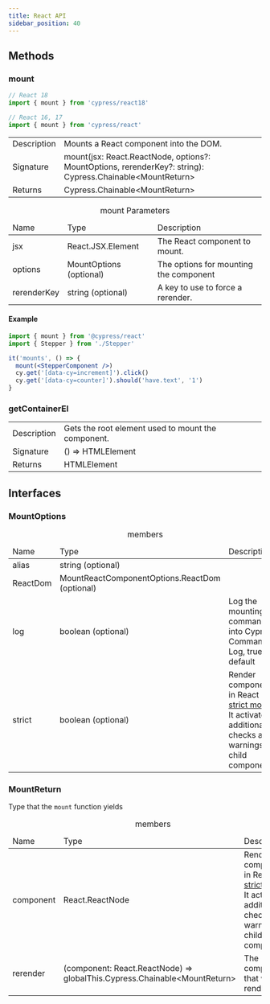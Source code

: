 ```yaml
---
title: React API
sidebar_position: 40
---
```


## Methods

### mount

```js
// React 18
import { mount } from 'cypress/react18'

// React 16, 17
import { mount } from 'cypress/react'
```

<table class="api-table table-list">
  <tr>
    <td>Description</td>
    <td>Mounts a React component into the DOM.</td>
  </tr>
  <tr>
    <td>Signature</td>
    <td>
      mount(jsx: React.ReactNode, options?: MountOptions, rerenderKey?: string):
      Cypress.Chainable&lt;MountReturn&gt;
    </td>
  </tr>
  <tr>
    <td>Returns</td>
    <td>Cypress.Chainable&lt;MountReturn&gt;</td>
  </tr>
</table>

<table class="api-table">
  <caption>mount Parameters</caption>
  <thead>
    <td>Name</td>
    <td>Type</td>
    <td>Description</td>
  </thead>
  <tr>
    <td>jsx</td>
    <td>React.JSX.Element</td>
    <td>The React component to mount.</td>
  </tr>
  <tr>
    <td>options</td>
    <td>MountOptions (optional)</td>
    <td>The options for mounting the component</td>
  </tr>
  <tr>
    <td>rerenderKey</td>
    <td>string (optional)</td>
    <td>A key to use to force a rerender.</td>
  </tr>
</table>

#### Example

```jsx
import { mount } from '@cypress/react'
import { Stepper } from './Stepper'

it('mounts', () => {
  mount(<StepperComponent />)
  cy.get('[data-cy=increment]').click()
  cy.get('[data-cy=counter]').should('have.text', '1')
}
```

### getContainerEl

<table class="api-table">
  <tr>
    <td>Description</td>
    <td>Gets the root element used to mount the component.</td>
  </tr>
  <tr>
    <td>Signature</td>
    <td>() => HTMLElement</td>
  </tr>
  <tr>
    <td>Returns</td>
    <td>HTMLElement</td>
  </tr>
</table>

## Interfaces

### MountOptions

<table class="api-table">
  <caption>members</caption>
  <thead>
    <td>Name</td>
    <td>Type</td>
    <td>Description</td>
  </thead>
  <tr>
    <td>alias</td>
    <td>string (optional)</td>
    <td></td>
  </tr>
  <tr>
    <td>ReactDom</td>
    <td>MountReactComponentOptions.ReactDom (optional)</td>
    <td></td>
  </tr>
  <tr>
    <td>log</td>
    <td>boolean (optional)</td>
    <td>Log the mounting command into Cypress Command Log, true by default</td>
  </tr>
  <tr>
    <td>strict</td>
    <td>boolean (optional)</td>
    <td>
      Render component in React
      <a href="https://reactjs.org/docs/strict-mode.html">strict mode</a>
      It activates additional checks and warnings for child components.
    </td>
  </tr>
</table>

### MountReturn

Type that the `mount` function yields

<table class="api-table">
  <caption>members</caption>
  <thead>
    <td>Name</td>
    <td>Type</td>
    <td>Description</td>
  </thead>
  <tr>
    <td>component</td>
    <td>React.ReactNode</td>
    <td>
      Render component in React
      <a href="https://reactjs.org/docs/strict-mode.html">strict mode</a>
      It activates additional checks and warnings for child components.
    </td>
  </tr>
  <tr>
    <td>rerender</td>
    <td>
      (component: React.ReactNode) =>
      globalThis.Cypress.Chainable&lt;MountReturn&gt;
    </td>
    <td>The component that was rendered.</td>
  </tr>
</table>
